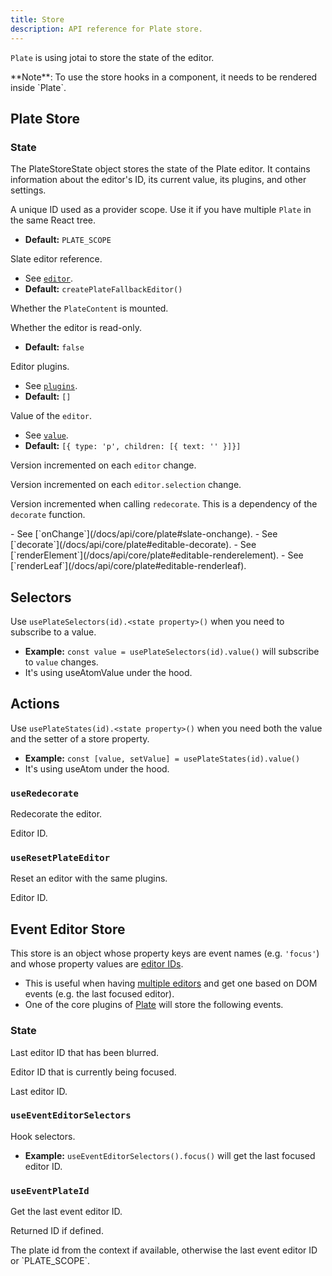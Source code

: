 ```yaml
---
title: Store
description: API reference for Plate store.
---
```


`Plate` is using <Link href="https://github.com/pmndrs/jotai">jotai</Link> to store the state of the editor.

<Callout className="my-4">
  **Note**: To use the store hooks in a component, it needs to be rendered
  inside `Plate`.
</Callout>

## Plate Store

### State

The PlateStoreState object stores the state of the Plate editor. It contains information about the editor's ID, its current value, its plugins, and other settings.

<APIAttributes>
<APIItem name="id" type="string">

A unique ID used as a provider scope. Use it if you have multiple `Plate` in the same React tree.

- **Default:** `PLATE_SCOPE`

</APIItem>

<APIItem name="editor" type="PlateEditor">

Slate editor reference.

- See [`editor`](/docs/api/core/plate#editor).
- **Default:** `createPlateFallbackEditor()`

</APIItem>

<APIItem name="isMounted" type="boolean">

Whether the `PlateContent` is mounted.

</APIItem>

<APIItem name="readOnly" type="boolean">

Whether the editor is read-only.

- **Default:** `false`

</APIItem>

<APIItem name="plugins" type="PlatePlugin[]">

Editor plugins.

- See [`plugins`](/docs/api/core/plate#plugins).
- **Default:** `[]`

</APIItem>

<APIItem name="value" type="Value">

Value of the `editor`.

- See [`value`](/docs/api/core/plate#value).
- **Default:** `[{ type: 'p', children: [{ text: '' }]}]`

</APIItem>

<APIItem name="versionEditor" type="number">

Version incremented on each `editor` change.

</APIItem>

<APIItem name="versionSelection" type="number">

Version incremented on each `editor.selection` change.

</APIItem>

<APIItem name="versionDecorate" type="number">

Version incremented when calling `redecorate`. This is a dependency of the `decorate` function.

</APIItem>

<APIItem name="onChange" type="function">
- See [`onChange`](/docs/api/core/plate#slate-onchange).
</APIItem>

<APIItem name="decorate" type="function" >
- See [`decorate`](/docs/api/core/plate#editable-decorate).
</APIItem>

<APIItem name="renderElement" type="function" >
- See [`renderElement`](/docs/api/core/plate#editable-renderelement).
</APIItem>

<APIItem name="renderLeaf" type="function" >
- See [`renderLeaf`](/docs/api/core/plate#editable-renderleaf).
</APIItem>
</APIAttributes>

## Selectors

Use `usePlateSelectors(id).<state property>()` when you need to subscribe to a value.

- **Example:** `const value = usePlateSelectors(id).value()` will subscribe to `value` changes.
- It's using <Link href="https://jotai.org/docs/utils/use-atom-value">useAtomValue</Link> under the hood.

## Actions

Use `usePlateStates(id).<state property>()` when you need both the value and the setter of a store property.

- **Example:** `const [value, setValue] = usePlateStates(id).value()`
- It's using <Link href="https://jotai.org/docs/basics/primitives#use-atom">useAtom</Link> under the hood.

### `useRedecorate`

Redecorate the editor.

<APIParameters>
  <APIItem name="id" type="string" optional>
    Editor ID.
  </APIItem>
</APIParameters>

### `useResetPlateEditor`

Reset an editor with the same plugins.

<APIParameters>
  
<APIItem name="id" type="string" optional>
Editor ID.
</APIItem>

</APIParameters>

## Event Editor Store

This store is an object whose property keys are event names (e.g. `'focus'`) and whose property values are [editor IDs](Plate#id).

- This is useful when having [multiple editors](multiple-editors) and get one based on DOM events (e.g. the last focused editor).
- One of the core plugins of [Plate](Plate) will store the following events.

### State

<APIAttributes>
<APIItem name="blur" type="string | null">

Last editor ID that has been blurred.

</APIItem>

<APIItem name="focus" type="string | null">

Editor ID that is currently being focused.

</APIItem>

<APIItem name="last" type="string | null">

Last editor ID.

</APIItem>
</APIAttributes>

### `useEventEditorSelectors`

Hook selectors.

- **Example:** `useEventEditorSelectors().focus()` will get the
  last focused editor ID.

### `useEventPlateId`

Get the last event editor ID.

<APIParameters>
<APIItem name="id" type="string | null">

Returned ID if defined.

</APIItem>
</APIParameters>

<APIReturns>
  The plate id from the context if available, otherwise the last event editor
  ID or `PLATE_SCOPE`.
</APIReturns>
